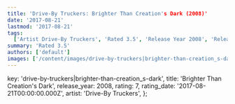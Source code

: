 ```yaml
---
title: 'Drive-By Truckers: Brighter Than Creation's Dark (2008)'
date: '2017-08-21'
lastmod: '2017-08-21'
tags:
  ['Artist Drive-By Truckers', 'Rated 3.5', 'Release Year 2008', 'Release Decade 2000']
summary: 'Rated 3.5'
authors: ['default']
images: ['/content/images/drive-by-truckers|brighter-than-creation_s-dark.jpg']
---
```


  key: 'drive-by-truckers|brighter-than-creation_s-dark',
  title: 'Brighter Than Creation's Dark',
  release_year: 2008,
  rating: 7,
  rating_date: '2017-08-21T00:00:00.000Z',
  artist: 'Drive-By Truckers',
};

<MusicRating data={data} />

